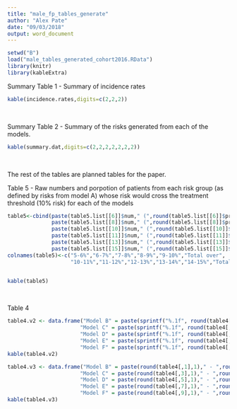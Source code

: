 ```yaml
---
title: "male_fp_tables_generate"
author: "Alex Pate"
date: "09/03/2018"
output: word_document
---
```



```r
setwd("B")
load("male_tables_generated_cohort2016.RData")
library(knitr)
library(kableExtra)
```

Summary Table 1 - Summary of incidence rates

```r
kable(incidence.rates,digits=c(2,2,2))
```
<br>

Summary Table 2 - Summary of the risks generated from each of the models.

```r
kable(summary.dat,digits=c(2,2,2,2,2,2,2))
```
<br>


The rest of the tables are planned tables for the paper.

Table 5 - Raw numbers and porpotion of patients from each risk group (as defined by risks from model A) whose risk would cross the treatment threshold (10% risk) for each of the models
```r
table5<-cbind(paste(table5.list[[6]]$num," (",round(table5.list[[6]]$prop),"%)",sep=""),paste(table5.list[[7]]$num," (",round(table5.list[[7]]$prop),"%)",sep=""),
              paste(table5.list[[8]]$num," (",round(table5.list[[8]]$prop),"%)",sep=""),paste(table5.list[[9]]$num," (",round(table5.list[[9]]$prop),"%)",sep=""),
              paste(table5.list[[10]]$num," (",round(table5.list[[10]]$prop),"%)",sep=""),paste(table5.num[,22]," (",round(table5.prop[,22]),"%)",sep=""),
              paste(table5.list[[11]]$num," (",round(table5.list[[11]]$prop),"%)",sep=""),paste(table5.list[[12]]$num," (",round(table5.list[[12]]$prop),"%)",sep=""),
              paste(table5.list[[13]]$num," (",round(table5.list[[13]]$prop),"%)",sep=""),paste(table5.list[[14]]$num," (",round(table5.list[[14]]$prop),"%)",sep=""),
              paste(table5.list[[15]]$num," (",round(table5.list[[15]]$prop),"%)",sep=""),paste(table5.num[,23]," (",round(table5.prop[,23]),"%)",sep=""))
colnames(table5)<-c("5-6%","6-7%","7-8%","8-9%","9-10%","Total over",
                    "10-11%","11-12%","12-13%","13-14%","14-15%","Total under")


kable(table5)
```
<br>


Table 4
```r
table4.v2 <- data.frame("Model B" = paste(sprintf("%.1f", round(table4[,1],1)),"-",sprintf("%.1f", round(table4[,2],1)),"%",sep=""),
                       "Model C" = paste(sprintf("%.1f", round(table4[,3],1)),"-",sprintf("%.1f", round(table4[,4],1)),"%",sep=""),
                       "Model D" = paste(sprintf("%.1f", round(table4[,5],1)),"-",sprintf("%.1f", round(table4[,6],1)),"%",sep=""),
                       "Model E" = paste(sprintf("%.1f", round(table4[,7],1)),"-",sprintf("%.1f", round(table4[,8],1)),"%",sep=""),
                       "Model F" = paste(sprintf("%.1f", round(table4[,9],1)),"-",sprintf("%.1f", round(table4[,10],1)),"%",sep=""))
kable(table4.v2)

table4.v3 <- data.frame("Model B" = paste(round(table4[,1],1)," - ",round(table4[,2],1),"%",sep=""),
                       "Model C" = paste(round(table4[,3],1)," - ",round(table4[,4],1),"%",sep=""),
                       "Model D" = paste(round(table4[,5],1)," - ",round(table4[,6],1),"%",sep=""),
                       "Model E" = paste(round(table4[,7],1)," - ",round(table4[,8],1),"%",sep=""),
                       "Model F" = paste(round(table4[,9],1)," - ",round(table4[,10],1),"%",sep=""))
kable(table4.v3)
```

